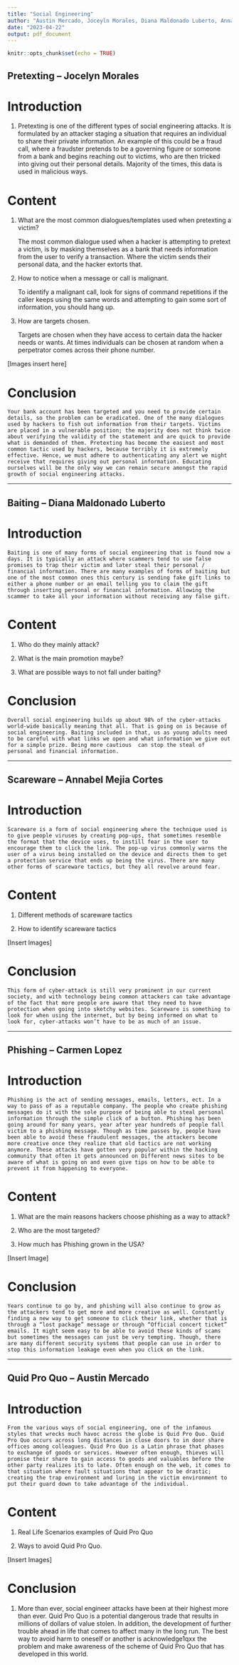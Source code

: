 ```yaml
---
title: "Social Engineering"
author: "Austin Mercado, Joceyln Morales, Diana Maldonado Luberto, Annabel Mejia Cortes, Carmen Lopez"
date: "2023-04-22"
output: pdf_document
---
```


```r
knitr::opts_chunk$set(echo = TRUE)
```

## Pretexting – Jocelyn Morales 

# Introduction

1. Pretexting is one of the different types of social engineering attacks. It is formulated by an attacker staging a situation that requires an individual to share their private information. An example of this could be a fraud call, where a fraudster pretends to be a governing figure or someone from a bank and begins reaching out to victims, who are then tricked into giving out their personal details. Majority of the times, this data is used in malicious ways. 

# Content  

1. What are the most common dialogues/templates used when pretexting a victim? 

    The most common dialogue used when a hacker is attempting to pretext a victim, is by masking themselves as a bank that needs information from the user to verify a transaction. Where the victim sends their personal data, and the hacker extorts that.  

2. How to notice when a message or call is malignant. 

    To identify a malignant call, look for signs of command repetitions if the caller keeps using the same words and attempting to gain some sort of information, you should hang up.  

3. How are targets chosen.  

    Targets are chosen when they have access to certain data the hacker needs or wants. At times individuals can be chosen at random when a perpetrator comes across their phone number.  

[Images insert here]

# Conclusion

    Your bank account has been targeted and you need to provide certain details, so the problem can be eradicated. One of the many dialogues used by hackers to fish out information from their targets. Victims are placed in a vulnerable position; the majority does not think twice about verifying the validity of the statement and are quick to provide what is demanded of them. Pretexting has become the easiest and most common tactic used by hackers, because terribly it is extremely effective. Hence, we must adhere to authenticating any alert we might receive that requires giving out personal information. Educating ourselves will be the only way we can remain secure amongst the rapid growth of social engineering attacks.  

-----

## Baiting – Diana Maldonado Luberto 

# Introduction   

    Baiting is one of many forms of social engineering that is found now a days. It is typically an attack where scammers tend to use false promises to trap their victim and later steal their personal / financial information. There are many examples of forms of baiting but one of the most common ones this century is sending fake gift links to either a phone number or an email telling you to claim the gift through inserting personal or financial information. Allowing the scammer to take all your information without receiving any false gift. 

# Content   

1. Who do they mainly attack? 

2. What is the main promotion maybe? 

3. What are possible ways to not fall under baiting? 

# Conclusion  

    Overall social engineering builds up about 98% of the cyber-attacks world-wide basically meaning that all. That is going on is because of social engineering. Baiting included in that, us as young adults need to be careful with what links we open and what information we give out for a simple prize. Being more cautious  can stop the steal of personal and financial information. 

-----

## Scareware – Annabel Mejia Cortes  

# Introduction

    Scareware is a form of social engineering where the technique used is to give people viruses by creating pop-ups, that sometimes resemble the format that the device uses, to instill fear in the user to encourage them to click the link. The pop-up virus commonly warns the user of a virus being installed on the device and directs them to get a protection service that ends up being the virus. There are many other forms of scareware tactics, but they all revolve around fear. 

# Content   

1. Different methods of scareware tactics  

2. How to identify scareware tactics 

[Insert Images]

# Conclusion   

    This form of cyber-attack is still very prominent in our current society, and with technology being common attackers can take advantage of the fact that more people are aware that they need to have protection when going into sketchy websites. Scareware is something to look for when using the internet, but by being informed on what to look for, cyber-attacks won’t have to be as much of an issue. 

------

## Phishing – Carmen Lopez  

# Introduction   

    Phishing is the act of sending messages, emails, letters, ect. In a way to pass of as a reputable company. The people who create phishing messages do it with the sole purpose of being able to steal personal information through the simple click of a button. Phishing has been going around for many years, year after year hundreds of people fall victim to a phishing message. Though as time passes by, people have been able to avoid these fraudulent messages, the attackers become more creative once they realize that old tactics are not working anymore. These attacks have gotten very popular within the hacking community that often it gets announced on Different news sites to be aware of what is going on and even give tips on how to be able to prevent it from happening to everyone. 

# Content  

1. What are the main reasons hackers choose phishing as a way to attack? 

2. Who are the most targeted? 

3. How much has Phishing grown in the USA? 

[Insert Image]

# Conclusion  

    Years continue to go by, and phishing will also continue to grow as the attackers tend to get more and more creative as well. Constantly finding a new way to get someone to click their link, whether that is through a “lost package” message or through “Official concert ticket” emails. It might seem easy to be able to avoid these kinds of scams but sometimes the messages can just be very tempting. Though, there are many different security systems that people can use in order to stop this information leakage even when you click on the link. 

------

## Quid Pro Quo – Austin Mercado  

# Introduction 

    From the various ways of social engineering, one of the infamous styles that wrecks much havoc across the globe is Quid Pro Quo. Quid Pro Quo occurs across long distances in close doors to in door share offices among colleagues. Quid Pro Quo is a Latin phrase that phases to exchange of goods or services. However often enough, thieves will promise their share to gain access to goods and valuables before the other party realizes its to late. Often enough on the web, it comes to that situation where fault situations that appear to be drastic; creating the trap environment and luring in the victim environment to put their guard down to take advantage of the individual. 

# Content 

1. Real Life Scenarios examples of Quid Pro Quo 

2. Ways to avoid Quid Pro Quo. 

[Insert Images]

# Conclusion

1. More than ever, social engineer attacks have been at their highest more than ever. Quid Pro Quo is a potential dangerous trade that results in millions of dollars of value stolen. In addition, the development of further trouble ahead in life that comes to affect many in the long run. The best way to avoid harm to oneself or another is acknowledge1qxx the problem and make awareness of the scheme of Quid Pro Quo that has developed in this world. 

 
